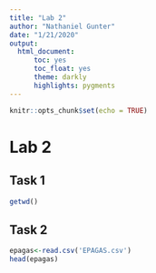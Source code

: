 ```yaml
---
title: "Lab 2"
author: "Nathaniel Gunter"
date: "1/21/2020"
output: 
  html_document:
      toc: yes
      toc_float: yes
      theme: darkly
      highlights: pygments
---
```


```r
knitr::opts_chunk$set(echo = TRUE)
```
# Lab 2

## Task 1

```r
getwd()
```

## Task 2

```r
epagas<-read.csv('EPAGAS.csv')
head(epagas)
```